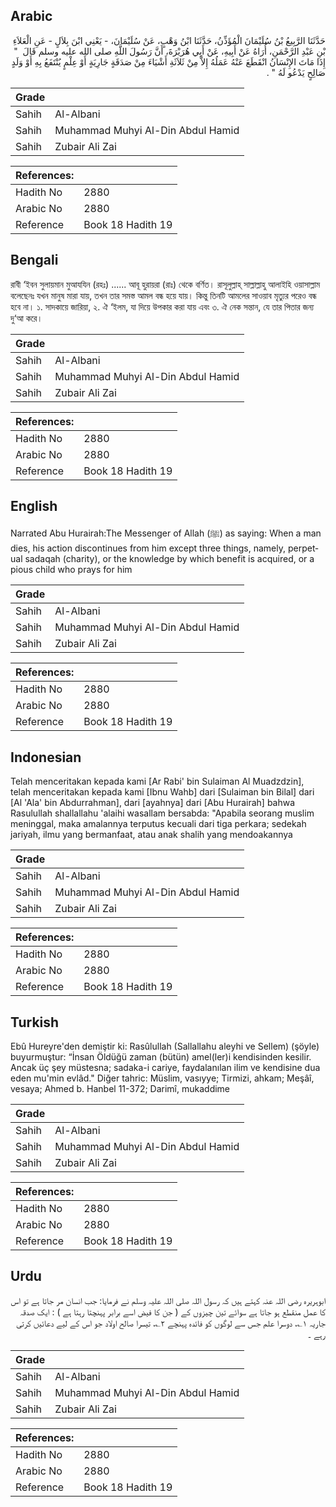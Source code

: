 ## Arabic


<div dir="rtl" lang="ar" style={{fontSize:'larger',backgroundColor:'#f8f9fa',padding:20}}>
حَدَّثَنَا الرَّبِيعُ بْنُ سُلَيْمَانَ الْمُؤَذِّنُ، حَدَّثَنَا ابْنُ وَهْبٍ، عَنْ سُلَيْمَانَ، - يَعْنِي ابْنَ بِلاَلٍ - عَنِ الْعَلاَءِ بْنِ عَبْدِ الرَّحْمَنِ، أُرَاهُ عَنْ أَبِيهِ، عَنْ أَبِي هُرَيْرَةَ، أَنَّ رَسُولَ اللَّهِ صلى الله عليه وسلم قَالَ ‏ "‏ إِذَا مَاتَ الإِنْسَانُ انْقَطَعَ عَنْهُ عَمَلُهُ إِلاَّ مِنْ ثَلاَثَةِ أَشْيَاءَ مِنْ صَدَقَةٍ جَارِيَةٍ أَوْ عِلْمٍ يُنْتَفَعُ بِهِ أَوْ وَلَدٍ صَالِحٍ يَدْعُو لَهُ ‏"‏ ‏.‏
</div>
<div style={{backgroundColor:'#f8f9fa',padding:20, marginBottom: 10}}><table> <thead> <tr> <th>Grade</th> <th></th> </tr> </thead> <tbody> <tr><td>Sahih</td><td>Al-Albani</td></tr><tr><td>Sahih</td><td>Muhammad Muhyi Al-Din Abdul Hamid</td></tr><tr><td>Sahih</td><td>Zubair Ali Zai</td></tr></tbody></table><table> <thead> <tr> <th>References:</th> <th></th> </tr> </thead> <tbody><tr><td>Hadith No</td><td>2880</td></tr><tr><td>Arabic No</td><td>2880</td></tr><tr><td>Reference</td><td>Book 18 Hadith 19</td></tr></tbody></table></div>

## Bengali


<div dir="ltr" lang="bn" style={{fontSize:'larger',backgroundColor:'#f8f9fa',padding:20}}>
রাবী ‘ইবন সুলায়মান মুআযযিন (রহঃ) ...... আবূ হুরায়রা (রাঃ) থেকে বর্ণিত। রাসূলুল্লাহ্ সাল্লাল্লাহু আলাইহি ওয়াসাল্লাম বলেছেনঃ যখন মানুষ মারা যায়, তখন তার সমস্ত আমল বন্ধ হয়ে যায়। কিন্তু তিনটি আমলের সাওয়াব মৃত্যুর পরেও বন্ধ হবে না। ১. সাদকায়ে জারিয়া, ২. ঐ ‘ইলম, যা দিয়ে উপকার করা যায় এবং ৩. ঐ নেক সন্তান, যে তার পিতার জন্য দু‘আ করে।
</div>
<div style={{backgroundColor:'#f8f9fa',padding:20, marginBottom: 10}}><table> <thead> <tr> <th>Grade</th> <th></th> </tr> </thead> <tbody> <tr><td>Sahih</td><td>Al-Albani</td></tr><tr><td>Sahih</td><td>Muhammad Muhyi Al-Din Abdul Hamid</td></tr><tr><td>Sahih</td><td>Zubair Ali Zai</td></tr></tbody></table><table> <thead> <tr> <th>References:</th> <th></th> </tr> </thead> <tbody><tr><td>Hadith No</td><td>2880</td></tr><tr><td>Arabic No</td><td>2880</td></tr><tr><td>Reference</td><td>Book 18 Hadith 19</td></tr></tbody></table></div>

## English


<div dir="ltr" lang="en" style={{fontSize:'larger',backgroundColor:'#f8f9fa',padding:20}}>
Narrated Abu Hurairah:The Messenger of Allah (ﷺ) as saying: When a man dies, his action discontinues from him except three things, namely, perpetual sadaqah (charity), or the knowledge by which benefit is acquired, or a pious child who prays for him
</div>
<div style={{backgroundColor:'#f8f9fa',padding:20, marginBottom: 10}}><table> <thead> <tr> <th>Grade</th> <th></th> </tr> </thead> <tbody> <tr><td>Sahih</td><td>Al-Albani</td></tr><tr><td>Sahih</td><td>Muhammad Muhyi Al-Din Abdul Hamid</td></tr><tr><td>Sahih</td><td>Zubair Ali Zai</td></tr></tbody></table><table> <thead> <tr> <th>References:</th> <th></th> </tr> </thead> <tbody><tr><td>Hadith No</td><td>2880</td></tr><tr><td>Arabic No</td><td>2880</td></tr><tr><td>Reference</td><td>Book 18 Hadith 19</td></tr></tbody></table></div>

## Indonesian


<div dir="ltr" lang="id" style={{fontSize:'larger',backgroundColor:'#f8f9fa',padding:20}}>
Telah menceritakan kepada kami [Ar Rabi' bin Sulaiman Al Muadzdzin], telah menceritakan kepada kami [Ibnu Wahb] dari [Sulaiman bin Bilal] dari [Al 'Ala' bin Abdurrahman], dari [ayahnya] dari [Abu Hurairah] bahwa Rasulullah shallallahu 'alaihi wasallam bersabda: "Apabila seorang muslim meninggal, maka amalannya terputus kecuali dari tiga perkara; sedekah jariyah, ilmu yang bermanfaat, atau anak shalih yang mendoakannya
</div>
<div style={{backgroundColor:'#f8f9fa',padding:20, marginBottom: 10}}><table> <thead> <tr> <th>Grade</th> <th></th> </tr> </thead> <tbody> <tr><td>Sahih</td><td>Al-Albani</td></tr><tr><td>Sahih</td><td>Muhammad Muhyi Al-Din Abdul Hamid</td></tr><tr><td>Sahih</td><td>Zubair Ali Zai</td></tr></tbody></table><table> <thead> <tr> <th>References:</th> <th></th> </tr> </thead> <tbody><tr><td>Hadith No</td><td>2880</td></tr><tr><td>Arabic No</td><td>2880</td></tr><tr><td>Reference</td><td>Book 18 Hadith 19</td></tr></tbody></table></div>

## Turkish


<div dir="ltr" lang="tr" style={{fontSize:'larger',backgroundColor:'#f8f9fa',padding:20}}>
Ebû Hureyre'den demiştir ki: Rasûlullah (Sallallahu aleyhi ve Sellem) (şöyle) buyurmuştur: “İnsan Öldüğü zaman (bütün) amel(ler)i kendisinden kesilir. Ancak üç şey müstesna; sadaka-i cariye, faydalanılan ilim ve kendisine dua eden mu'min evlâd." Diğer tahric: Müslim, vasıyye; Tirmizi, ahkam; Meşâî, vesaya; Ahmed b. Hanbel 11-372; Darimî, mukaddime
</div>
<div style={{backgroundColor:'#f8f9fa',padding:20, marginBottom: 10}}><table> <thead> <tr> <th>Grade</th> <th></th> </tr> </thead> <tbody> <tr><td>Sahih</td><td>Al-Albani</td></tr><tr><td>Sahih</td><td>Muhammad Muhyi Al-Din Abdul Hamid</td></tr><tr><td>Sahih</td><td>Zubair Ali Zai</td></tr></tbody></table><table> <thead> <tr> <th>References:</th> <th></th> </tr> </thead> <tbody><tr><td>Hadith No</td><td>2880</td></tr><tr><td>Arabic No</td><td>2880</td></tr><tr><td>Reference</td><td>Book 18 Hadith 19</td></tr></tbody></table></div>

## Urdu


<div dir="rtl" lang="ur" style={{fontSize:'larger',backgroundColor:'#f8f9fa',padding:20}}>
ابوہریرہ رضی اللہ عنہ کہتے ہیں کہ رسول اللہ صلی اللہ علیہ وسلم نے فرمایا: جب انسان مر جاتا ہے تو اس کا عمل منقطع ہو جاتا ہے سوائے تین چیزوں کے ( جن کا فیض اسے برابر پہنچتا رہتا ہے ) : ایک صدقہ جاریہ ۱؎، دوسرا علم جس سے لوگوں کو فائدہ پہنچے ۲؎، تیسرا صالح اولاد جو اس کے لیے دعائیں کرتی رہے ۔
</div>
<div style={{backgroundColor:'#f8f9fa',padding:20, marginBottom: 10}}><table> <thead> <tr> <th>Grade</th> <th></th> </tr> </thead> <tbody> <tr><td>Sahih</td><td>Al-Albani</td></tr><tr><td>Sahih</td><td>Muhammad Muhyi Al-Din Abdul Hamid</td></tr><tr><td>Sahih</td><td>Zubair Ali Zai</td></tr></tbody></table><table> <thead> <tr> <th>References:</th> <th></th> </tr> </thead> <tbody><tr><td>Hadith No</td><td>2880</td></tr><tr><td>Arabic No</td><td>2880</td></tr><tr><td>Reference</td><td>Book 18 Hadith 19</td></tr></tbody></table></div>
